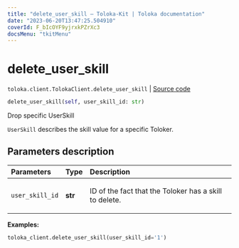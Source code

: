 ```yaml
---
title: "delete_user_skill — Toloka-Kit | Toloka documentation"
date: "2023-06-20T13:47:25.504910"
coverId: F_bIcOYF9yjrxkPZrXc3
docsMenu: "tkitMenu"
---
```


# delete_user_skill

`toloka.client.TolokaClient.delete_user_skill` | [Source code](https://github.com/Toloka/toloka-kit/blob/v1.2.0/src/client/__init__.py#L3473)

```python
delete_user_skill(self, user_skill_id: str)
```

Drop specific UserSkill

`UserSkill` describes the skill value for a specific Toloker.

## Parameters description

| Parameters | Type | Description |
| :----------| :----| :-----------|
`user_skill_id`|**str**|<p>ID of the fact that the Toloker has a skill to delete.</p>

**Examples:**

```python
toloka_client.delete_user_skill(user_skill_id='1')
```